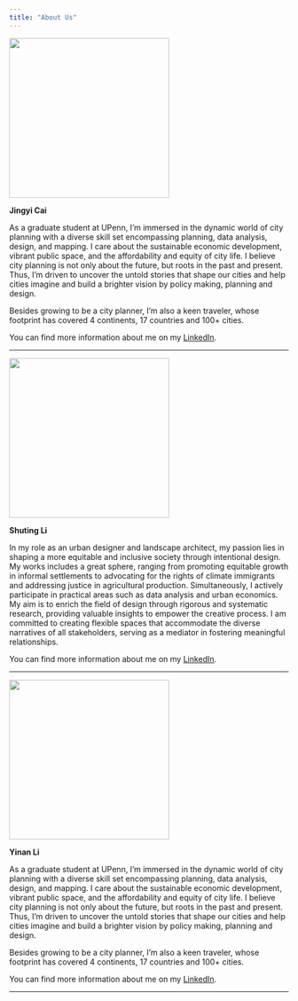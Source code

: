 ```yaml
---
title: "About Us"
---
```



<!-- Use a grid -->
::: {.grid}

<!-- Left column has a width of 4/12 and shows a picture of me -->
::: {.g-col-4}
![](images/nickhand-profile.jpg){width=3in}
:::

<!-- Text gets a column with width 8/12 -->
::: {.g-col-8}

**Jingyi Cai**

As a graduate student at UPenn, I'm immersed in the dynamic world of city planning with a diverse skill set encompassing planning, data analysis, design, and mapping. I care about the sustainable economic development, vibrant public space, and the affordability and equity of city life. I believe city planning is not only about the future, but roots in the past and present. Thus,  I'm driven to uncover the untold stories that shape our cities and help cities imagine and build a brighter vision by policy making, planning and design.

Besides growing to be a city planner, I'm also a keen traveler, whose footprint has covered 4 continents, 17 countries and 100+ cities.

You can find more 
information about me on my [LinkedIn](http://linkedin.com/in/yinan-li-6974491a3).

-----------------------------------------------------------------------

::: 

:::




<!-- Use a grid -->
::: {.grid}

<!-- Left column has a width of 4/12 and shows a picture of me -->
::: {.g-col-4}
![](images/Shuting_Li.jpg){width=3in}
:::

<!-- Text gets a column with width 8/12 -->
::: {.g-col-8}

**Shuting Li**

In my role as an urban designer and landscape architect, my passion lies in shaping a more equitable and inclusive society through intentional design. My works includes a great sphere, ranging from promoting equitable growth in informal settlements to advocating for the rights of climate immigrants and addressing justice in agricultural production. Simultaneously, I actively participate in practical areas such as data analysis and urban economics. My aim is to enrich the field of design through rigorous and systematic research, providing valuable insights to empower the creative process. I am committed to creating flexible spaces that accommodate the diverse narratives of all stakeholders, serving as a mediator in fostering meaningful relationships.

You can find more 
information about me on my [LinkedIn](https://www.linkedin.com/in/shuting-li-897148263/).

-----------------------------------------------------------------------

::: 

:::


<!-- Use a grid -->
::: {.grid}

<!-- Left column has a width of 4/12 and shows a picture of me -->
::: {.g-col-4}
![](images/Yinan_Li2.jpg){width=3in}
:::

<!-- Text gets a column with width 8/12 -->
::: {.g-col-8}

**Yinan Li**

As a graduate student at UPenn, I'm immersed in the dynamic world of city planning with a diverse skill set encompassing planning, data analysis, design, and mapping. I care about the sustainable economic development, vibrant public space, and the affordability and equity of city life. I believe city planning is not only about the future, but roots in the past and present. Thus,  I'm driven to uncover the untold stories that shape our cities and help cities imagine and build a brighter vision by policy making, planning and design.

Besides growing to be a city planner, I'm also a keen traveler, whose footprint has covered 4 continents, 17 countries and 100+ cities.

You can find more 
information about me on my [LinkedIn](http://linkedin.com/in/yinan-li-6974491a3).

-----------------------------------------------------------------------

::: 

:::



